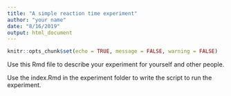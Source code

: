 ```yaml
---
title: "A simple reaction time experiment"
author: "your name"
date: "8/16/2019"
output: html_document
---
```


```r
knitr::opts_chunk$set(echo = TRUE, message = FALSE, warning = FALSE)
```

Use this Rmd file to describe your experiment for yourself and other people.

Use the index.Rmd in the experiment folder to write the script to run the experiment.

